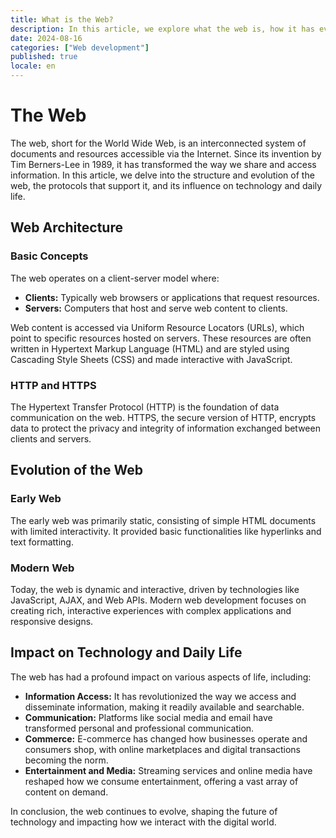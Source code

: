 ```yaml
---
title: What is the Web?
description: In this article, we explore what the web is, how it has evolved over the years, and its impact on technology and our daily lives. Learn about the basic concepts, the structure of the web, and its importance in today's context.
date: 2024-08-16
categories: ["Web development"]
published: true
locale: en
---
```


# The Web

The web, short for the World Wide Web, is an interconnected system of documents and resources accessible via the Internet. Since its invention by Tim Berners-Lee in 1989, it has transformed the way we share and access information. In this article, we delve into the structure and evolution of the web, the protocols that support it, and its influence on technology and daily life.

## Web Architecture

### Basic Concepts

The web operates on a client-server model where:

- **Clients:** Typically web browsers or applications that request resources.
- **Servers:** Computers that host and serve web content to clients.

Web content is accessed via Uniform Resource Locators (URLs), which point to specific resources hosted on servers. These resources are often written in Hypertext Markup Language (HTML) and are styled using Cascading Style Sheets (CSS) and made interactive with JavaScript.

### HTTP and HTTPS

The Hypertext Transfer Protocol (HTTP) is the foundation of data communication on the web. HTTPS, the secure version of HTTP, encrypts data to protect the privacy and integrity of information exchanged between clients and servers.

## Evolution of the Web

### Early Web

The early web was primarily static, consisting of simple HTML documents with limited interactivity. It provided basic functionalities like hyperlinks and text formatting.

### Modern Web

Today, the web is dynamic and interactive, driven by technologies like JavaScript, AJAX, and Web APIs. Modern web development focuses on creating rich, interactive experiences with complex applications and responsive designs.

## Impact on Technology and Daily Life

The web has had a profound impact on various aspects of life, including:

- **Information Access:** It has revolutionized the way we access and disseminate information, making it readily available and searchable.
- **Communication:** Platforms like social media and email have transformed personal and professional communication.
- **Commerce:** E-commerce has changed how businesses operate and consumers shop, with online marketplaces and digital transactions becoming the norm.
- **Entertainment and Media:** Streaming services and online media have reshaped how we consume entertainment, offering a vast array of content on demand.

In conclusion, the web continues to evolve, shaping the future of technology and impacting how we interact with the digital world.
